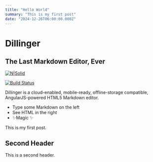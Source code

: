 ```yaml
---
title: "Hello World"
summary: "This is my first post"
date: "2024-12-26T06:00:00.000Z"
---
```


# Dillinger

## The Last Markdown Editor, Ever

[![N|Solid](https://cldup.com/dTxpPi9lDf.thumb.png)](https://nodesource.com/products/nsolid)

[![Build Status](https://travis-ci.org/joemccann/dillinger.svg?branch=master)](https://travis-ci.org/joemccann/dillinger)

Dillinger is a cloud-enabled, mobile-ready, offline-storage compatible,
AngularJS-powered HTML5 Markdown editor.

- Type some Markdown on the left
- See HTML in the right
- ✨Magic ✨

This is my first post.

## Second Header

This is a second header.
